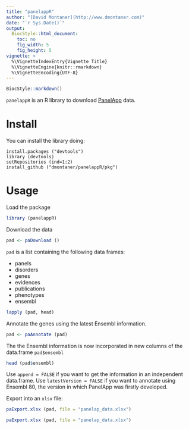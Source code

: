 ```yaml
---
title: "panelappR"
author: "[David Montaner](http://www.dmontaner.com)"
date: "`r Sys.Date()`"
output:
  BiocStyle::html_document:
    toc: no
    fig_width: 5
    fig_height: 5
vignette: >
  %\VignetteIndexEntry{Vignette Title}
  %\VignetteEngine{knitr::rmarkdown}
  %\VignetteEncoding{UTF-8}
---
```


```r
BiocStyle::markdown()
```

`panelappR` is an R library to download
[PanelApp](https://panelapp.extge.co.uk)
data.




Install
================================================================================

You can install the library doing:

    install.packages ("devtools")
    library (devtools)
    setRepositories (ind=1:2)
    install_github ("dmontaner/panelappR/pkg")


Usage
================================================================================

Load the package

```r
library (panelappR)
```


Download the data

```r
pad <- paDownload ()
```

`pad` is a list containing the following data frames:

- panels
- disorders
- genes
- evidences
- publications
- phenotypes
- ensembl


```r
lapply (pad, head)
```


Annotate the genes using the latest Ensembl information.

```r
pad <- paAnnotate (pad)
```

The the Ensembl information is now incorporated  in new columns of the data.frame `pad$ensembl`

```r
head (pad$ensembl)
```

Use `append = FALSE` if you want to get the information in an independent data.frame.
Use `latestVersion = FALSE` if you want to annotate using Ensembl 80,
the version in which PanelApp was firstly developed.


Export into an `xlsx` file:

```r
paExport.xlsx (pad, file = "panelap_data.xlsx")
```

```r
paExport.xlsx (pad, file = "panelap_data.xlsx")
```

